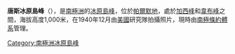 {{Unreferenced|time=2020-03-08T03:20:46+00:00}}
{{Coord|69|36|S|66|40|W|source:GNIS|display=title}}

'''唐斯冰原島峰'''（{{lang-en|Downs Nunatak}}），是[[南極洲|南極洲]]的[[冰原島峰|冰原島峰]]，位於[[帕爾默地|帕爾默地]]，處於[[加西峰|加西峰]]和[[韋布峰|韋布峰]]之間，海拔高度1,000米，在1940年12月由[[美國|美國]]研究隊拍攝照片，現時由[[南極條約體系|南極條約體系]]管理。

{{Antarctica-geo-stub}}
[[Category:南極洲冰原島峰|Category:南極洲冰原島峰]]
